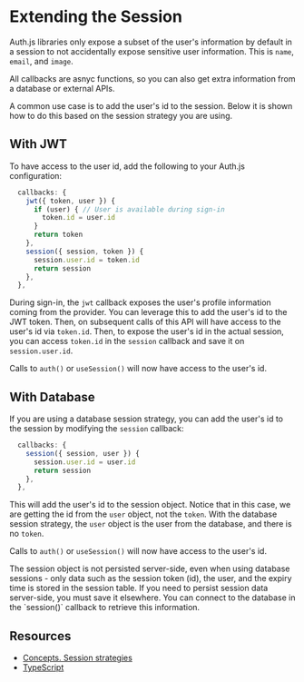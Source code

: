 

# Extending the Session

Auth.js libraries only expose a subset of the user's information by default in a session to not accidentally expose sensitive user information.
This is `name`, `email`, and `image`.

<Callout type="info">
  All callbacks are asnyc functions, so you can also get extra information from a database or external APIs.
</Callout>

A common use case is to add the user's id to the session. Below it is shown how to do this based on the session strategy you are using.

## With JWT

To have access to the user id, add the following to your Auth.js configuration:

```ts
  callbacks: {
    jwt({ token, user }) {
      if (user) { // User is available during sign-in
        token.id = user.id
      }
      return token
    },
    session({ session, token }) {
      session.user.id = token.id
      return session
    },
  },
```

During sign-in, the `jwt` callback exposes the user's profile information coming from the provider.
You can leverage this to add the user's id to the JWT token. Then, on subsequent calls of this API will have access to the user's id via `token.id`.
Then, to expose the user's id in the actual session, you can access `token.id` in the `session` callback and save it on `session.user.id`.

Calls to `auth()` or `useSession()` will now have access to the user's id.

## With Database

If you are using a database session strategy, you can add the user's id to the session by modifying the `session` callback:

```ts
  callbacks: {
    session({ session, user }) {
      session.user.id = user.id
      return session
    },
  },
```

This will add the user's id to the session object. Notice that in this case, we are getting the id from the `user` object, not the `token`.
With the database session strategy, the `user` object is the user from the database, and there is no `token`.

Calls to `auth()` or `useSession()` will now have access to the user's id.

<Callout type="warning">
The session object is not persisted server-side, even when using database sessions - only data such as the session token (id), the user, and the expiry time is stored in the session table.
If you need to persist session data server-side, you must save it elsewhere. You can connect to the database in the `session()` callback to retrieve this information.
</Callout>

## Resources

- [Concepts. Session strategies](/concepts/session-strategies)
- [TypeScript](/getting-started/typescript)